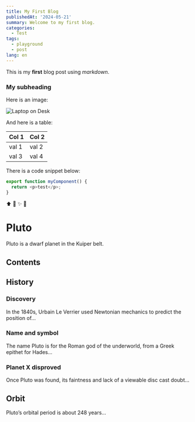 ```yaml
---
title: My First Blog
publishedAt: '2024-05-21'
summary: Welcome to my first blog.
categories:
  - Test
tags:
  - playground 
  - post
lang: en
---
```


This is my **first** blog post using _markdown_.

### My subheading

Here is an image:

![Laptop on Desk](/images/hello-again/hola.jpg)

And here is a table:

| Col 1 | Col 2 |
| ----- | ----- |
| val 1 | val 2 |
| val 3 | val 4 |

There is a code snippet below:

```js
export function myComponent() {
  return <p>test</p>;
}
```

⬆️ 🐛 ✨ 🎉

# Pluto

Pluto is a dwarf planet in the Kuiper belt.

## Contents

## History

### Discovery

In the 1840s, Urbain Le Verrier used Newtonian mechanics to predict the
position of…

### Name and symbol

The name Pluto is for the Roman god of the underworld, from a Greek epithet for
Hades…

### Planet X disproved

Once Pluto was found, its faintness and lack of a viewable disc cast doubt…

## Orbit

Pluto’s orbital period is about 248 years…
